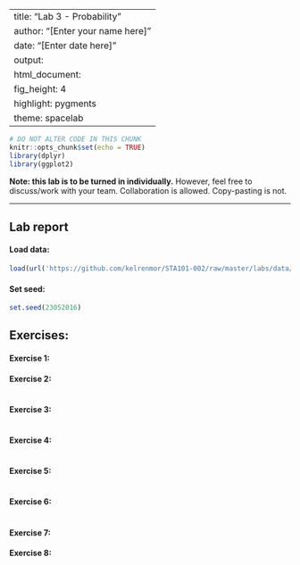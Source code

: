
---
title: "Lab 3 - Probability"
author: "[Enter your name here]"
date: "[Enter date here]"
output: 
  html_document: 
    fig_height: 4
    highlight: pygments
    theme: spacelab
---

```r
# DO NOT ALTER CODE IN THIS CHUNK
knitr::opts_chunk$set(echo = TRUE)
library(dplyr)
library(ggplot2)
```

**Note: this lab is to be turned in individually.** However, feel free to discuss/work with your team. Collaboration is allowed. Copy-pasting is not.

* * *

## Lab report

#### Load data:
```r
load(url('https://github.com/kelrenmor/STA101-002/raw/master/labs/data/kobe.RData'))
```

#### Set seed:
```r
set.seed(23052016)
```



## Exercises:

#### Exercise 1: 



#### Exercise 2: 


```r

```


#### Exercise 3: 


```r

```


#### Exercise 4: 


```r

```


#### Exercise 5: 


```r

```


#### Exercise 6: 


```r

```


#### Exercise 7: 



#### Exercise 8: 


